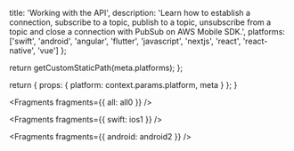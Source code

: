 
  title: 'Working with the API',
  description:
    'Learn how to establish a connection, subscribe to a topic, publish to a topic, unsubscribe from a topic and close a connection with PubSub on AWS Mobile SDK.',
  platforms: ['swift', 'android', 'angular', 'flutter', 'javascript', 'nextjs', 'react', 'react-native', 'vue']
};

  return getCustomStaticPath(meta.platforms);
};

  return {
    props: {
      platform: context.params.platform,
      meta
    }
  };
}


<Fragments fragments={{ all: all0 }} />


<Fragments fragments={{ swift: ios1 }} />


<Fragments fragments={{ android: android2 }} />
